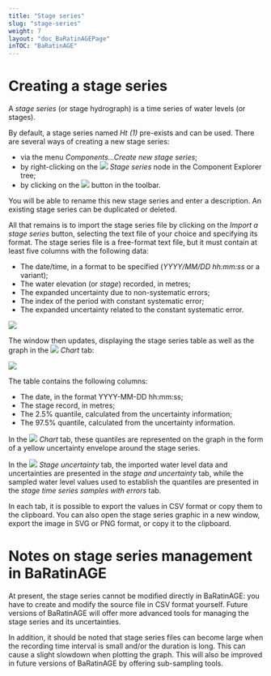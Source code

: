 ---
title: "Stage series"
slug: "stage-series"
weight: 7
layout: "doc_BaRatinAGEPage"
inTOC: "BaRatinAGE"
---

# Creating a stage series

A *stage series* (or stage hydrograph) is a time series of water levels (or stages).

By default, a stage series named *Ht (1)* pre-exists and can be used. There are several ways of creating a new stage series:

- via the menu *Components...Create new stage series*;
- by right-clicking on the <img src="limnigraph.svg" style="display:inline-block"> *Stage series* node in the Component Explorer tree;
- by clicking on the <img src="limnigraph_add.svg" style="display:inline-block"> button in the toolbar.

You will be able to rename this new stage series and enter a description.  An existing stage series can be duplicated or deleted.

All that remains is to import the stage series file by clicking on the *Import a stage series* button, selecting the text file of your choice and specifying its format. The stage series file is a free-format text file, but it must contain at least five columns with the following data:

- The date/time, in a format to be specified (*YYYY/MM/DD hh:mm:ss* or a variant);
- The water elevation (or *stage*) recorded, in metres;
- The expanded uncertainty due to non-systematic errors;
- The index of the period with constant systematic error;
- The expanded uncertainty related to the constant systematic error.

![](StageSeries_Import_mv.en.png)


The window then updates, displaying the stage series table as well as the graph in the <img src="limnigraph.svg" style="display:inline-block"> *Chart* tab:


![](StageSeries.en.png)


The table contains the following columns:

- The date, in the format YYYY-MM-DD hh:mm:ss;
- The stage record, in metres;
- The 2.5% quantile, calculated from the uncertainty information;
- The 97.5% quantile, calculated from the uncertainty information.

In the <img src="limnigraph.svg" style="display:inline-block"> *Chart* tab, these quantiles are represented on the graph in the form of a yellow uncertainty envelope around the stage series.

In the <img src="errors.svg" style="display:inline-block"> *Stage uncertainty* tab, the imported water level data and uncertainties are presented in the *stage and uncertainty* tab, while the sampled water level values used to establish the quantiles are presented in the *stage time series samples with errors* tab.

In each tab, it is possible to export the values in CSV format or copy them to the clipboard. You can also open the stage series graphic in a new window, export the image in SVG or PNG format, or copy it to the clipboard.

# Notes on stage series management in BaRatinAGE

At present, the stage series cannot be modified directly in BaRatinAGE: you have to create and modify the source file in CSV format yourself. Future versions of BaRatinAGE will offer more advanced tools for managing the stage series and its uncertainties.

In addition, it should be noted that stage series files can become large when the recording time interval is small and/or the duration is long. This can cause a slight slowdown when plotting the graph. This will also be improved in future versions of BaRatinAGE by offering sub-sampling tools.